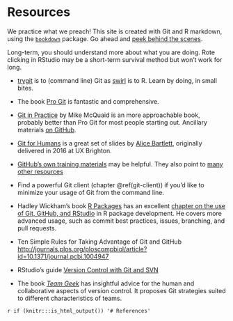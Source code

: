 # Resources {#resources}

We practice what we preach! This site is created with Git and R markdown, using the [`bookdown`](https://github.com/rstudio/bookdown/) package. Go ahead and 
[peek behind the scenes](https://github.com/jennybc/happy-git-with-r).

Long-term, you should understand more about what you are doing. Rote clicking in
RStudio may be a short-term survival method but won't work for long.

  * [trygit](https://try.github.io/levels/1/challenges/1) is to (command line) Git as [swirl](http://swirlstats.com) is to R. Learn by doing, in small bites.

  * The book [Pro Git](http://git-scm.com/book) is fantastic and comprehensive.
  
  * [Git in Practice](https://www.manning.com/books/git-in-practice) by Mike McQuaid is an more approachable book, probably better than Pro Git for most people starting out. Ancillary materials [on GitHub](https://github.com/MikeMcQuaid/GitInPractice).
  
  * [Git for Humans](https://speakerdeck.com/alicebartlett/git-for-humans) is a great set of slides by [Alice Bartlett](https://alicebartlett.co.uk), originally delivered in 2016 at UX Brighton.

  * [GitHub's own training materials](http://training.github.com/kit/) may be helpful. They also point to [many other resources](https://help.github.com/articles/what-are-other-good-resources-for-learning-git-and-github)

  * Find a powerful Git client (chapter \@ref(git-client)) if you'd like to minimize your usage of Git from the command line.
  
  * Hadley Wickham's book [R Packages](http://r-pkgs.had.co.nz) has an excellent 
  [chapter on the use of Git, GitHub, and RStudio](http://r-pkgs.had.co.nz/git.html) 
  in R package development. He covers more advanced usage, such as commit best practices, 
  issues, branching, and pull requests.
  
  * Ten Simple Rules for Taking Advantage of Git and GitHub <http://journals.plos.org/ploscompbiol/article?id=10.1371/journal.pcbi.1004947>

  * RStudio's guide 
  [Version Control with Git and SVN](https://support.rstudio.com/hc/en-us/articles/200532077-Version-Control-with-Git-and-SVN)
  
  * The book *[Team Geek](http://shop.oreilly.com/product/0636920018025.do)* has insightful advice for the human and collaborative aspects of version control.  It proposes Git strategies suited to different characteristics of teams.

`r if (knitr:::is_html_output()) '# References'`
